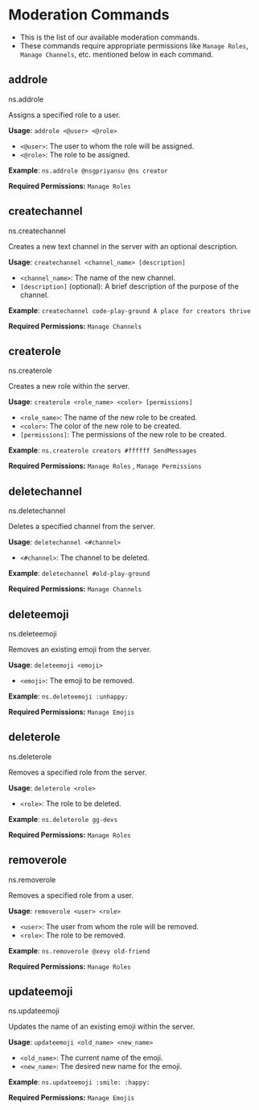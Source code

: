 
# Moderation Commands

- This is the list of our available moderation commands.
- These commands require appropriate permissions like `Manage Roles`, `Manage Channels`, etc. mentioned below in each command.

## addrole

<Callout>ns.addrole</Callout>

Assigns a specified role to a user.

**Usage**: `addrole <@user> <@role>`

- `<@user>`: The user to whom the role will be assigned.
- `<@role>`: The role to be assigned.

**Example**: `ns.addrole @nsgpriyansu @ns creator`

<Callout type="error">__Required Permissions:__ `Manage Roles`</Callout>

## createchannel

<Callout>ns.createchannel</Callout>

Creates a new text channel in the server with an optional description.

**Usage**: `createchannel <channel_name> [description]`

- `<channel_name>`: The name of the new channel.
- `[description]` (optional): A brief description of the purpose of the channel.

**Example**: `createchannel code-play-ground A place for creators thrive`

<Callout type="error">__Required Permissions:__ `Manage Channels`</Callout>

## createrole

<Callout>ns.createrole</Callout>

Creates a new role within the server.

**Usage**: `createrole <role_name> <color> [permissions]`

- `<role_name>`: The name of the new role to be created.
- `<color>`: The color of the new role to be created.
- `[permissions]`: The permissions of the new role to be created.

**Example**: `ns.createrole creators #ffffff SendMessages`

<Callout type="error">__Required Permissions:__ `Manage Roles` , `Manage Permissions`</Callout>

## deletechannel

<Callout>ns.deletechannel</Callout>

Deletes a specified channel from the server.

**Usage**: `deletechannel <#channel>`

- `<#channel>`: The channel to be deleted.

**Example**: `deletechannel #old-play-ground`

<Callout type="error">__Required Permissions:__ `Manage Channels`</Callout>

## deleteemoji

<Callout>ns.deleteemoji</Callout>

Removes an existing emoji from the server.

**Usage**: `deleteemoji <emoji>`

- `<emoji>`: The emoji to be removed.

**Example**: `ns.deleteemoji :unhappy:`

<Callout type="error">__Required Permissions:__ `Manage Emojis`</Callout>

## deleterole

<Callout>ns.deleterole</Callout>

Removes a specified role from the server.

**Usage**: `deleterole <role>`

- `<role>`: The role to be deleted.

**Example**: `ns.deleterole gg-devs`

<Callout type="error">__Required Permissions:__ `Manage Roles`</Callout>

## removerole

<Callout>ns.removerole</Callout>

Removes a specified role from a user.

**Usage**: `removerole <user> <role>`

- `<user>`: The user from whom the role will be removed.
- `<role>`: The role to be removed.

**Example**: `ns.removerole @xevy old-friend`

<Callout type="error">__Required Permissions:__ `Manage Roles`</Callout>

## updateemoji

<Callout>ns.updateemoji</Callout>

Updates the name of an existing emoji within the server.

**Usage**: `updateemoji <old_name> <new_name>`

- `<old_name>`: The current name of the emoji.
- `<new_name>`: The desired new name for the emoji.

**Example**: `ns.updateemoji :smile: :happy:`

<Callout type="error">__Required Permissions:__ `Manage Emojis`</Callout>
